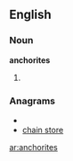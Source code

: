 ==English==

===Noun===
'''anchorites'''

# {{plural of|[[anchorite]]}}

===Anagrams===
* {{alphagram|acehinorst}}
* [[chain store#English|chain store]]


[[ar:anchorites]]